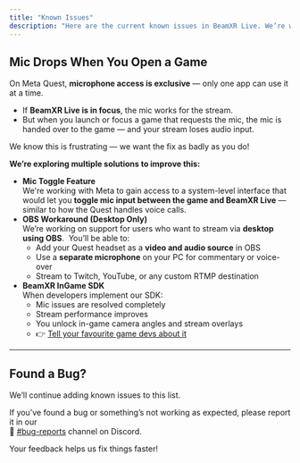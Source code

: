 ```yaml
---
title: "Known Issues"
description: "Here are the current known issues in BeamXR Live. We’re working hard to improve the experience and will update this list as things change. "
---
```


## Mic Drops When You Open a Game

On Meta Quest, **microphone access is exclusive** — only one app can use it at a time.

- If **BeamXR Live is in focus**, the mic works for the stream.
- But when you launch or focus a game that requests the mic, the mic is handed over to the game — and your stream loses audio input.

We know this is frustrating — we want the fix as badly as you do\!

**We’re exploring multiple solutions to improve this:**

- **Mic Toggle Feature**\
  We're working with Meta to gain access to a system-level interface that would let you **toggle mic input between the game and BeamXR Live** — similar to how the Quest handles voice calls.
- **OBS Workaround (Desktop Only)**\
  We’re working on support for users who want to stream via **desktop using OBS**.  You’ll be able to:
  - Add your Quest headset as a **video and audio source** in OBS
  - Use a **separate microphone** on your PC for commentary or voice-over
  - Stream to Twitch, YouTube, or any custom RTMP destination
- **BeamXR InGame SDK**\
  When developers implement our SDK:
  - Mic issues are resolved completely
  - Stream performance improves
  - You unlock in-game camera angles and stream overlays
  - 👉 [Tell your favourite game devs about it](https://docs.beamxr.io)

---

## Found a Bug?

We’ll continue adding known issues to this list.

If you’ve found a bug or something’s not working as expected, please report it in our\
📢 [#bug-reports](https://discord.gg/beamxr) channel on Discord.

Your feedback helps us fix things faster\!